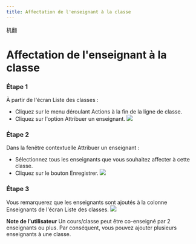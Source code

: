 ```yaml
--- 
title: Affectation de l'enseignant à la classe
--- 
```



机翻
# Affectation de l'enseignant à la classe

### Étape 1 
 
 À partir de l'écran Liste des classes : 
 - Cliquez sur le menu déroulant Actions à la fin de la ligne de classe. 
 - Cliquez sur l'option Attribuer un enseignant. 
 ![]( /img/ulearning/teacher/class13.png) 
 ### Étape 2 
 
 Dans la fenêtre contextuelle Attribuer un enseignant : 
 - Sélectionnez tous les enseignants que vous souhaitez affecter à cette classe. 
 - Cliquez sur le bouton Enregistrer. 
 ![]( /img/ulearning/teacher/class14.png) 
 ### Étape 3 
 
 Vous remarquerez que les enseignants sont ajoutés à la colonne Enseignants de l'écran Liste des classes. 
 ![]( /img/ulearning/teacher/class15.png) 
 
 **Note de l'utilisateur** 
 Un cours/classe peut être co-enseigné par 2 enseignants ou plus. Par conséquent, vous pouvez ajouter plusieurs enseignants à une classe.
